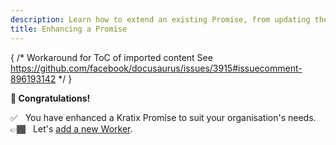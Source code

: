 ```yaml
---
description: Learn how to extend an existing Promise, from updating the API to changing the Workflow behaviour
title: Enhancing a Promise
---
```


<PartialPreRequisites />

<EnhancingPromise />

{
    /*
        Workaround for ToC of imported content
        See https://github.com/facebook/docusaurus/issues/3915#issuecomment-896193142
    */
}

<p style={{"font-size": "2rem"}}>
    <strong>🎉 Congratulations!</strong>
</p>

✅&nbsp;&nbsp; You have enhanced a Kratix Promise to suit your organisation's needs. <br />
👉🏾&nbsp;&nbsp; Let's [add a new Worker](./scheduling).

